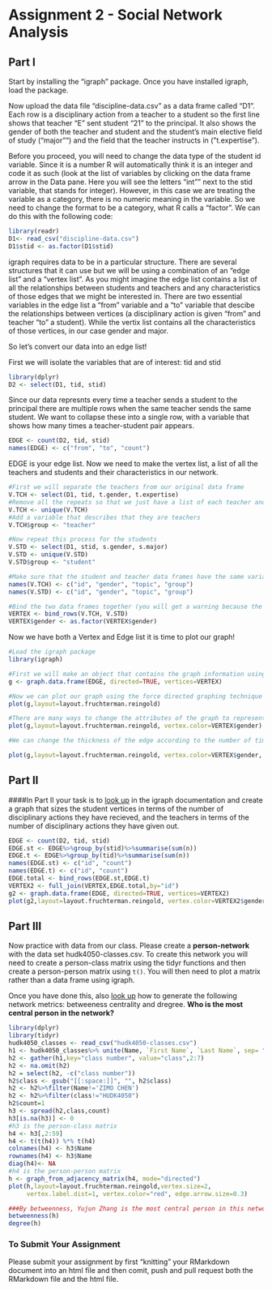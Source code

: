 # Assignment 2 - Social Network Analysis

## Part I
Start by installing the "igraph" package. Once you have installed igraph, load the package.

Now upload the data file "discipline-data.csv" as a data frame called "D1". Each row is a disciplinary action from a teacher to a student so the first line shows that teacher "E" sent student "21" to the principal. It also shows the gender of both the teacher and student and the student's main elective field of study ("major"") and the field that the teacher instructs in ("t.expertise").

Before you proceed, you will need to change the data type of the student id variable. Since it is a number R will automatically think it is an integer and code it as such (look at the list of variables by clicking on the data frame arrow in the Data pane. Here you will see the letters "int"" next to the stid variable, that stands for integer). However, in this case we are treating the variable as a category, there is no numeric meaning in the variable. So we need to change the format to be a category, what R calls a "factor". We can do this with the following code:

```r
library(readr)
D1<- read_csv("discipline-data.csv")
D1$stid <- as.factor(D1$stid)
```

igraph requires data to be in a particular structure. There are several structures that it can use but we will be using a combination of an "edge list" and a "vertex list". As you might imagine the edge list contains a list of all the relationships between students and teachers and any characteristics of those edges that we might be interested in. There are two essential variables in the edge list a "from" variable and a "to" variable that descibe the relationships between vertices (a disciplinary action is given "from" and teacher "to" a student). While the vertix list contains all the characteristics of those vertices, in our case gender and major.

So let's convert our data into an edge list!

First we will isolate the variables that are of interest: tid and stid

```r
library(dplyr)
D2 <- select(D1, tid, stid)
```

Since our data represnts every time a teacher sends a student to the principal there are multiple rows when the same teacher sends the same student. We want to collapse these into a single row, with a variable that shows how many times a teacher-student pair appears.

```r
EDGE <- count(D2, tid, stid)
names(EDGE) <- c("from", "to", "count")
```

EDGE is your edge list. Now we need to make the vertex list, a list of all the teachers and students and their characteristics in our network.

```r
#First we will separate the teachers from our original data frame
V.TCH <- select(D1, tid, t.gender, t.expertise)
#Remove all the repeats so that we just have a list of each teacher and their characteristics
V.TCH <- unique(V.TCH)
#Add a variable that describes that they are teachers
V.TCH$group <- "teacher"

#Now repeat this process for the students
V.STD <- select(D1, stid, s.gender, s.major)
V.STD <- unique(V.STD)
V.STD$group <- "student"

#Make sure that the student and teacher data frames have the same variables names
names(V.TCH) <- c("id", "gender", "topic", "group")
names(V.STD) <- c("id", "gender", "topic", "group")

#Bind the two data frames together (you will get a warning because the teacher data frame has 5 types of id (A,B,C,D,E) and the student has 25 (1-30), this isn't a problem)
VERTEX <- bind_rows(V.TCH, V.STD)
VERTEX$gender <- as.factor(VERTEX$gender)

```

Now we have both a Vertex and Edge list it is time to plot our graph!

```r
#Load the igraph package
library(igraph)

#First we will make an object that contains the graph information using our two dataframes EDGE and VERTEX. Notice that we have made "directed = TRUE" - our graph is directed since discipline is being given from a teacher to a student.
g <- graph.data.frame(EDGE, directed=TRUE, vertices=VERTEX)

#Now we can plot our graph using the force directed graphing technique - our old friend Fruchertman-Reingold!
plot(g,layout=layout.fruchterman.reingold)

#There are many ways to change the attributes of the graph to represent different characteristics of the newtork. For example, we can color the nodes according to gender.
plot(g,layout=layout.fruchterman.reingold, vertex.color=VERTEX$gender)

#We can change the thickness of the edge according to the number of times a particular teacher has sent a particular student to the principal.

plot(g,layout=layout.fruchterman.reingold, vertex.color=VERTEX$gender, edge.width=EDGE$count)

```

## Part II

####In Part II your task is to [look up](http://igraph.org/r/) in the igraph documentation and create a graph that sizes the student vertices in terms of the number of disciplinary actions they have recieved, and the teachers in terms of the number of disciplinary actions they have given out.

```r
EDGE <- count(D2, tid, stid)
EDGE.st <- EDGE%>%group_by(stid)%>%summarise(sum(n))
EDGE.t <- EDGE%>%group_by(tid)%>%summarise(sum(n))
names(EDGE.st) <- c("id", "count")
names(EDGE.t) <- c("id", "count")
EDGE.total <- bind_rows(EDGE.st,EDGE.t)
VERTEX2 <- full_join(VERTEX,EDGE.total,by="id")
g2 <- graph.data.frame(EDGE, directed=TRUE, vertices=VERTEX2)
plot(g2,layout=layout.fruchterman.reingold, vertex.color=VERTEX2$gender, vertex.size=EDGE.total$count)

```



## Part III

Now practice with data from our class. Please create a **person-network** with the data set hudk4050-classes.csv. To create this network you will need to create a person-class matrix using the tidyr functions and then create a person-person matrix using `t()`. You will then need to plot a matrix rather than a data frame using igraph.

Once you have done this, also [look up](http://igraph.org/r/) how to generate the following network metrics: betweeness centrality and dregree. **Who is the most central person in the network?**

```r
library(dplyr)
library(tidyr)
hudk4050_classes <- read_csv("hudk4050-classes.csv")
h1 <- hudk4050_classes%>% unite(Name, `First Name`, `Last Name`, sep= " ")
h2 <- gather(h1,key="class number", value="class",2:7)
h2 <- na.omit(h2)
h2 = select(h2, -c("class number"))
h2$class <- gsub("[[:space:]]", "", h2$class)
h2 <- h2%>%filter(Name!='ZIMO CHEN')
h2 <- h2%>%filter(class!="HUDK4050")
h2$count=1
h3 <- spread(h2,class,count)
h3[is.na(h3)] <- 0
#h3 is the person-class matrix
h4 <- h3[,2:59]
h4 <- t(t(h4)) %*% t(h4)
colnames(h4) <- h3$Name
rownames(h4) <- h3$Name
diag(h4)<- NA
#h4 is the person-person matrix
h <- graph_from_adjacency_matrix(h4, mode="directed")
plot(h,layout=layout.fruchterman.reingold,vertex.size=2,
     vertex.label.dist=1, vertex.color="red", edge.arrow.size=0.3)

###By betweenness, Yujun Zhang is the most central person in this network; by degree, Lintong Li is the most central.
betweenness(h)
degree(h)
```

### To Submit Your Assignment
Please submit your assignment by first "knitting" your RMarkdown document into an html file and then comit, push and pull request both the RMarkdown file and the html file.
